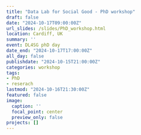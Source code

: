 ```yaml
---
title: "Data Lab for Social Good - PhD workshop"
draft: false
date: "2024-10-17T09:00:00Z"
url_slides: /slides/PhD_workshop.html
location: Cardiff, UK
summary: ''
event: DL4SG phD day
date_end: "2024-10-17T17:00:00Z"
all_day: false
publishdate: "2024-10-15T21:00:00Z"
categories: workshop
tags:
- PhD
- reserach
lastmod: "2024-10-16T21:30:00Z"
featured: false
image:
  caption: ''
  focal_point: center
  preview_only: false
projects: []
---
```

